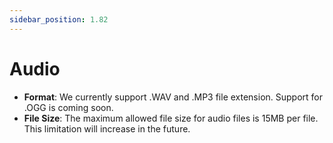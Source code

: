 ```yaml
---
sidebar_position: 1.82
---
```




# Audio

- **Format**: We currently support .WAV and .MP3 file extension. Support for .OGG is coming soon.
- **File Size**: The maximum allowed file size for audio files is 15MB per file. This limitation will increase in the future.
